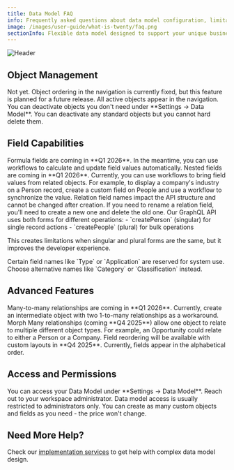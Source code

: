 ```yaml
---
title: Data Model FAQ
info: Frequently asked questions about data model configuration, limitations, and upcoming features.
image: /images/user-guide/what-is-twenty/faq.png
sectionInfo: Flexible data model designed to support your unique business processes
---
```

<Frame>
  <img src="/images/user-guide/what-is-twenty/faq.png" alt="Header" />
</Frame>

## Object Management

<AccordionGroup>
<Accordion title="Can I reorder objects in the left navigation bar?">
Not yet. Object ordering in the navigation is currently fixed, but this feature is planned for a future release.
</Accordion>

<Accordion title="Can I hide objects from the left navigation bar?">
All active objects appear in the navigation. You can deactivate objects you don't need under **Settings → Data Model**.
</Accordion>

<Accordion title="Can I delete standard objects (People, Companies, etc.)?">
You can deactivate any standard objects but you cannot hard delete them.
</Accordion>
</AccordionGroup>

## Field Capabilities

<AccordionGroup>
<Accordion title="Can I create formula fields?">
Formula fields are coming in **Q1 2026**. In the meantime, you can use workflows to calculate and update field values automatically.
</Accordion>

<Accordion title="Can I have nested fields in my objects?">
Nested fields are coming in **Q1 2026**. Currently, you can use workflows to bring field values from related objects. For example, to display a company's industry on a Person record, create a custom field on People and use a workflow to synchronize the value.
</Accordion>

<Accordion title="Why can't I update relation field names?">
Relation field names impact the API structure and cannot be changed after creation. If you need to rename a relation field, you'll need to create a new one and delete the old one.
</Accordion>

<Accordion title="Why do I need different singular and plural names?">
Our GraphQL API uses both forms for different operations:
- `createPerson` (singular) for single record actions
- `createPeople` (plural) for bulk operations

This creates limitations when singular and plural forms are the same, but it improves the developer experience.
</Accordion>

<Accordion title="Why are some field names protected?">
Certain field names like `Type` or `Application` are reserved for system use. Choose alternative names like `Category` or `Classification` instead.
</Accordion>
</AccordionGroup>

## Advanced Features

<AccordionGroup>
<Accordion title="Can I create many-to-many relationships?">
Many-to-many relationships are coming in **Q1 2026**. Currently, create an intermediate object with two 1-to-many relationships as a workaround.
</Accordion>

<Accordion title="What are Morph Many relationships?">
Morph Many relationships (coming **Q4 2025**) allow one object to relate to multiple different object types. For example, an Opportunity could relate to either a Person or a Company.
</Accordion>

<Accordion title="Can I reorder fields in objects?">
Field reordering will be available with custom layouts in **Q4 2025**. Currently, fields appear in the alphabetical order.
</Accordion>
</AccordionGroup>

## Access and Permissions

<AccordionGroup>
<Accordion title="Where can I see and edit my data model?">
You can access your Data Model under **Settings → Data Model**.
</Accordion>

<Accordion title="Why can't I see the Data Model under Settings?">
Reach out to your workspace administrator. Data model access is usually restricted to administrators only.
</Accordion>

<Accordion title="How many custom objects or fields can I create?">
You can create as many custom objects and fields as you need - the price won't change.
</Accordion>
</AccordionGroup>

## Need More Help?

Check our [implementation services](/user-guide/section/getting-started/implementation-services) to get help with complex data model design.


